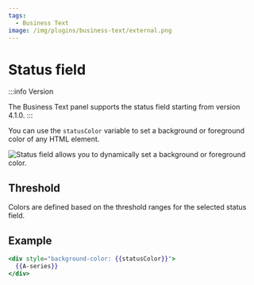 ```yaml
---
tags:
  - Business Text
image: /img/plugins/business-text/external.png
---
```



# Status field

:::info Version

The Business Text panel supports the status field starting from version 4.1.0.
:::

You can use the `statusColor` variable to set a background or foreground color of any HTML element.

<Image
  title="Status field allows you to dynamically set a background or foreground color."
  src="/img/plugins/business-text/status.png"
/>

## Threshold

Colors are defined based on the threshold ranges for the selected status field.

## Example

```handlebars
<div style="background-color: {{statusColor}}">
  {{A-series}}
</div>
```
